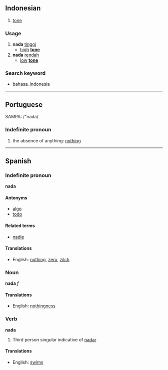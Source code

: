 == Indonesian ==

# [[tone]]

=== Usage ===
# '''nada''' [[tinggi]]
#* [[high]] '''[[tone]]''' 
# '''nada''' [[rendah]]
#* [[low]] '''[[tone]]''' 

=== Search keyword ===
* bahasa_indonesia

----

==Portuguese==
SAMPA: /"nada/
===Indefinite pronoun===
# the absence of anything: [[nothing]]

----

==Spanish==

===Indefinite pronoun===

'''nada'''

====Antonyms====
*[[algo]]
*[[todo]]

====Related terms====
*[[nadie]]

====Translations====
*English: [[nothing]], [[zero]], [[zilch]]

===Noun===

'''nada''' ''f''

====Translations====
*English: [[nothingness]]

===Verb===

'''nada'''

#Third person singular indicative of [[nadar]]

====Translations====
*English: [[swims]]